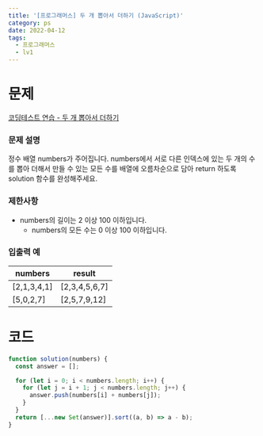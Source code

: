 ```yaml
---
title: '[프로그래머스] 두 개 뽑아서 더하기 (JavaScript)'
category: ps
date: 2022-04-12
tags:
  - 프로그래머스
  - lv1
---
```


# 문제

[코딩테스트 연습 - 두 개 뽑아서 더하기](https://school.programmers.co.kr/learn/courses/30/lessons/68644)

### 문제 설명

정수 배열 numbers가 주어집니다. numbers에서 서로 다른 인덱스에 있는 두 개의 수를 뽑아 더해서 만들 수 있는 모든 수를 배열에 오름차순으로 담아 return 하도록 solution 함수를 완성해주세요.

### 제한사항

- numbers의 길이는 2 이상 100 이하입니다.
  - numbers의 모든 수는 0 이상 100 이하입니다.

### 입출력 예

| numbers     | result        |
| ----------- | ------------- |
| [2,1,3,4,1] | [2,3,4,5,6,7] |
| [5,0,2,7]   | [2,5,7,9,12]  |

# 코드

```jsx
function solution(numbers) {
  const answer = [];

  for (let i = 0; i < numbers.length; i++) {
    for (let j = i + 1; j < numbers.length; j++) {
      answer.push(numbers[i] + numbers[j]);
    }
  }
  return [...new Set(answer)].sort((a, b) => a - b);
}
```
